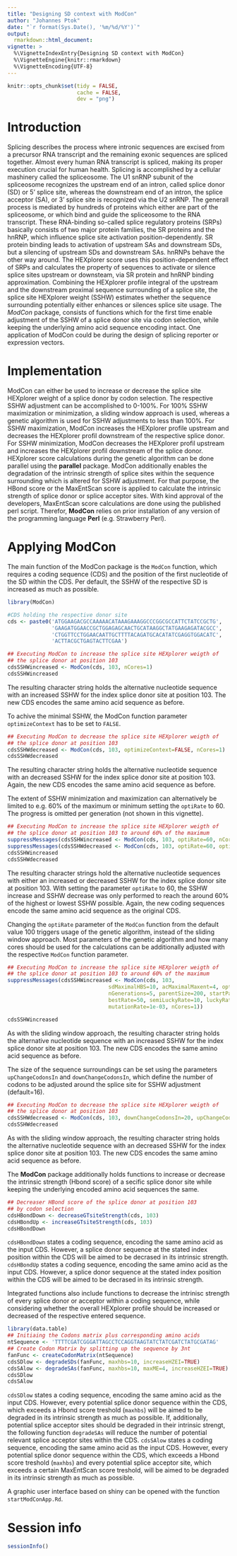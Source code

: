 ---
title: "Designing SD context with ModCon"
author: "Johannes Ptok"
date: "`r format(Sys.Date(), '%m/%d/%Y')`"
output:
  rmarkdown::html_document:
vignette: >
  %\VignetteIndexEntry{Designing SD context with ModCon}
  %\VignetteEngine{knitr::rmarkdown}
  %\VignetteEncoding{UTF-8}
---

```{r setup, echo=FALSE, results="hide"}
knitr::opts_chunk$set(tidy = FALSE,
                      cache = FALSE,
                      dev = "png")
```	


# Introduction

Splicing describes the process where intronic sequences are excised
from a precursor RNA transcript and the remaining exonic sequences
are spliced together. Almost every human RNA transcript is spliced, 
making its proper execution crucial for human health. Splicing is
accomplished by a cellular mashinery called the spliceosome. The U1
snRNP subunit of the spliceosome recognizes the upstream end of an 
intron, called splice donor (SD) or 5' splice site, whereas the 
downstream end of an intron, the splice acceptor (SA), or 3' splice
site is recognized via the U2 snRNP. The generall process is mediated
by hundreds of proteins which either are part of the spliceosome, or 
which bind and guide the spliceosome to the RNA transcript. These 
RNA-binding so-called splice regulatory proteins (SRPs) basically 
consists of two major protein families, the SR proteins and the 
hnRNP, which influence splice site activation position-dependently.
SR protein binding leads to activation of upstream SAs and downstream
SDs, but a silencing of upstream SDs and downstream SAs. hnRNPs behave
the other way around. The HEXplorer score uses this position-dependent 
effect of SRPs and calculates the property of sequences to activate
or silence splice sites upstream or downsteam, via SR protein and 
hnRNP binding approximation. Combining the HEXplorer profile integral
of the upstream and the downstream proximal sequence surrounding of 
a splice site, the splice site HEXplorer weight (SSHW) estimates
whether the sequence surrounding potentially either enhances or
silences splice site usage. The *ModCon* package, consists of
functions which for the first time enable adjustment of the SSHW
of a splice donor site via codon selection, while keeping the
underlying amino acid sequence encoding intact. One application
of ModCon could be during the design of splicing reporter or
expression vectors.


# Implementation

ModCon can either be used to increase or decrease the splice site 
HEXplorer weight of a splice donor by codon selection. The respective
SSHW adjustment can be accomplished to 0-100%. For 100% SSHW maximization
or minimization, a sliding window approach is used, whereas a genetic
algorithm is used for SSHW adjustments to less than 100%. For SSHW
maximization, ModCon increases the HEXplorer profile upstream and decreases
the HEXplorer profil downstream of the respective splice donor. For
SSHW minimization, ModCon decreases the HEXplorer profil upstream 
and increases the HEXplorer profil downstream of the splice donor.
HEXplorer score calculations during the genetic algorithm can be done 
parallel using the **parallel** package. ModCon additionally enables the 
degradation of the intrinsic strength of splice sites within the sequence 
surrounding which is altered for SSHW adjustment. For that purpose, the
HBond score or the MaxEntScan score is applied to calculate the intrinsic
strength of splice donor or splice acceptor sites. With kind approval of
the developers, MaxEntScan score calculations are done using the published
perl script. Therefor, **ModCon** relies on prior installation of any version
of the programming language **Perl** (e.g. Strawberry Perl). 


# Applying ModCon

The main function of the ModCon package is the `ModCon` function, which
requires a coding sequence (CDS) and the position of the first nucleotide
of the SD within the CDS. Per default, the SSHW of the respective SD is 
increased as much as possible.

```{r, eval=TRUE}
library(ModCon)

#CDS holding the respective donor site
cds <- paste0('ATGGAAGACGCCAAAAACATAAAGAAAGGCCCGGCGCCATTCTATCCGCTG',
              'GAAGATGGAACCGCTGGAGAGCAACTGCATAAGGCTATGAAGAGATACGCC',
              'CTGGTTCCTGGAACAATTGCTTTTACAGATGCACATATCGAGGTGGACATC',
              'ACTTACGCTGAGTACTTCGAA')

## Executing ModCon to increase the splice site HEXplorer weigth of 
## the splice donor at position 103
cdsSSHWincreased <- ModCon(cds, 103, nCores=1)
cdsSSHWincreased

```

The resulting character string holds the alternative nucleotide sequence
with an increased SSHW for the index splice donor site at position 103. 
The new CDS encodes the same amino acid sequence as before.


To achive the minimal SSHW, the ModCon function parameter `optimizeContext`
has to be set to `FALSE`.

```{r, eval=TRUE}
## Executing ModCon to decrease the splice site HEXplorer weigth of 
## the splice donor at position 103
cdsSSHWdecreased <- ModCon(cds, 103, optimizeContext=FALSE, nCores=1)
cdsSSHWdecreased
```

The resulting character string holds the alternative nucleotide sequence
with an decreased SSHW for the index splice donor site at position 103. 
Again, the new CDS encodes the same amino acid sequence as before.


The extent of SSHW minimization and maximization can alternatively be 
limited to e.g. 60% of the maximum or minimum setting the `optiRate` 
to 60. The progress is omitted per generation (not shown in this vignette).

```{r, eval=TRUE}
## Executing ModCon to increase the splice site HEXplorer weigth of 
## the splice donor at position 103 to around 60% of the maximum
suppressMessages(cdsSSHWincreased <- ModCon(cds, 103, optiRate=60, nCores=1))
suppressMessages(cdsSSHWdecreased <- ModCon(cds, 103, optiRate=60, optimizeContext=FALSE, nCores=1))
cdsSSHWincreased
cdsSSHWdecreased
```

The resulting character strings hold the alternative nucleotide sequences 
with either an increased or decreased SSHW for the index splice donor site
at position 103. With setting the parameter `optiRate` to 60, the SSHW 
increase and SSHW decrease was only performed to reach the around 60% of 
the highest or lowest SSHW possible.
Again, the new coding sequences encode the same amino acid sequence as 
the original CDS.



Changing the `optiRate` parameter of the `ModCon` function from the
default value 100 triggers usage of the genetic algorithm, instead of
the sliding window approach. Most parameters of the genetic algorithm
and how many cores should be used for the calculations can be additionally
adjusted with the respective `ModCon` function parameter.

```{r, eval=TRUE}
## Executing ModCon to increase the splice site HEXplorer weigth of 
## the splice donor at position 103 to around 60% of the maximum
suppressMessages(cdsSSHWincreased <- ModCon(cds, 103, 
                                sdMaximalHBS=10, acMaximalMaxent=4, optiRate=60,
                                nGenerations=5, parentSize=200, startParentSize=800,
                                bestRate=50, semiLuckyRate=10, luckyRate=5,
                                mutationRate=1e-03, nCores=1))

cdsSSHWincreased
```

As with the sliding window approach, the resulting character string holds
the alternative nucleotide sequence with an increased SSHW for the 
index splice donor site at position 103. The new CDS encodes the 
same amino acid sequence as before.


The size of the sequence surroundings can be set using the parameters
`upChangeCodonsIn` and `downChangeCodonsIn`, which define the number of
codons to be adjusted around the splice site for SSHW adjustment (default=16).

```{r, eval=TRUE}
## Executing ModCon to decrease the splice site HEXplorer weigth of 
## the splice donor at position 103
cdsSSHWdecreased <- ModCon(cds, 103, downChangeCodonsIn=20, upChangeCodonsIn=21, nCores=1)
cdsSSHWdecreased
```

As with the sliding window approach, the resulting character string holds
the alternative nucleotide sequence with an decreased SSHW for the 
index splice donor site at position 103. The new CDS encodes the 
same amino acid sequence as before.


The **ModCon** package additionally holds functions to increase or decrease
the intrinsic strength (Hbond score) of a secific splice donor site while 
keeping the underlying encoded amino acid sequences the same. 

```{r, eval=TRUE}
## Decreaser HBond score of the splice donor at position 103
## by codon selection
cdsHBondDown <- decreaseGTsiteStrength(cds, 103)
cdsHBondUp <- increaseGTsiteStrength(cds, 103)
cdsHBondDown
```

`cdsHBondDown` states a coding sequence, encoding the same amino acid as the input CDS. However, a splice donor sequence at the stated index position within the CDS will be aimed to be decrased in its intrinsic strength.
`cdsHBondUp` states a coding sequence, encoding the same amino acid as the input CDS. However, a splice donor sequence at the stated index position within the CDS will be aimed to be decrased in its intrinsic strength.


Integrated functions also include functions to decrease the intrinisc strength
of every splice donor or acceptor within a coding sequence, while considering 
whether the overall HEXplorer profile should be increased or decreased of the 
respective entered sequence.

```{r, eval=TRUE}
library(data.table)
## Initiaing the Codons matrix plus corresponding amino acids
ntSequence <- 'TTTTCGATCGGGATTAGCCTCCAGGTAAGTATCTATCGATCTATGCGATAG'
## Create Codon Matrix by splitting up the sequence by 3nt
fanFunc <- createCodonMatrix(ntSequence)
cdsSDlow <- degradeSDs(fanFunc, maxhbs=10, increaseHZEI=TRUE)
cdsSAlow <- degradeSAs(fanFunc, maxhbs=10, maxME=4, increaseHZEI=TRUE)
cdsSDlow
cdsSAlow
```

`cdsSDlow` states a coding sequence, encoding the same amino acid as the input CDS. However, every potential splice donor sequence within the CDS, which exceeds a Hbond score treshold (`maxhbs`) will be aimed to be degraded in its intrinsic strength as much as possible. If, additionally, potential splice acceptor sites should be degraded in their intrinsic strengt, the following function `degradeSAs` will reduce the number of potential relevant splice acceptor sites within the CDS.
`cdsSAlow` states a coding sequence, encoding the same amino acid as the input CDS. However, every potential splice donor sequence within the CDS, which exceeds a Hbond score treshold (`maxhbs`) and every potential splice acceptor site, which exceeds a certain MaxEntScan score treshold, will be aimed to be degraded in its intrinsic strength as much as possible.

A graphic user interface based on shiny can be opened with the function `startModConApp.Rd`.

# Session info

```{r sessionInfo}
sessionInfo()
```



